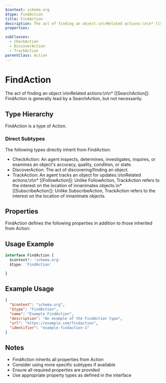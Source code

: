 ```yaml
---
$context: schema.org
$type: FindAction
title: FindAction
description: The act of finding an object.\n\nRelated actions:\n\n* [[SearchAction]]: FindAction is generally lead by a SearchAction, but not necessarily.
properties:

subClasses:
  - CheckAction
  - DiscoverAction
  - TrackAction
parentClass: Action
---
```


# FindAction

The act of finding an object.\n\nRelated actions:\n\n* [[SearchAction]]: FindAction is generally lead by a SearchAction, but not necessarily.

## Type Hierarchy

FindAction is a type of Action.

### Direct Subtypes

The following types directly inherit from FindAction:

- CheckAction: An agent inspects, determines, investigates, inquires, or examines an object's accuracy, quality, condition, or state.
- DiscoverAction: The act of discovering/finding an object.
- TrackAction: An agent tracks an object for updates.\n\nRelated actions:\n\n* [[FollowAction]]: Unlike FollowAction, TrackAction refers to the interest on the location of innanimates objects.\n* [[SubscribeAction]]: Unlike SubscribeAction, TrackAction refers to  the interest on the location of innanimate objects.

## Properties

FindAction defines the following properties in addition to those inherited from Action:



## Usage Example

```typescript
interface FindAction {
  $context?: 'schema.org'
  $type: 'FindAction'

}
```

## Example Usage

```json
{
  "$context": "schema.org",
  "$type": "FindAction",
  "name": "Example FindAction",
  "description": "An example of the FindAction type",
  "url": "https://example.com/findaction",
  "identifier": "example-findaction-1"
}
```

## Notes

- FindAction inherits all properties from Action
- Consider using more specific subtypes if available
- Ensure all required properties are provided
- Use appropriate property types as defined in the interface
